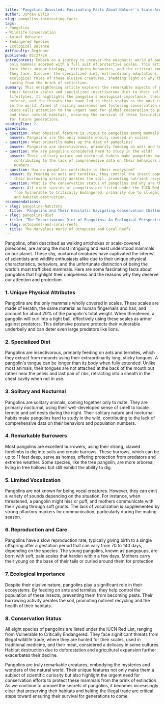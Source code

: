 ```yaml
---
title: 'Pangolins Unveiled: Fascinating Facts About Nature''s Scale-Armored Mysteries'
author: Jordan Ellis
slug: pangolins-interesting-facts
tags:
- Pangolins
- Wildlife Conservation
- Animal Behavior
- Endangered Species
- Ecological Balance
difficulty: Beginner
published: 02/27/24
introContent: Embark on a journey to uncover the enigmatic world of pangolins, the
  only mammals adorned with a full suit of protective scales. This article delves
  into their unique biology, intriguing behaviors, and the critical conservation challenges
  they face. Discover the specialized diet, extraordinary adaptations, and the vital
  ecological roles of these elusive creatures, shedding light on why they are worth
  saving from the brink of extinction.
summary: This enlightening article explores the remarkable aspects of pangolins, from
  their keratin scales and specialized insectivorous diet to their solitary, nocturnal
  lifestyles. It highlights the pangolin's ecological importance, their method of
  defense, and the threats that have led to their status as the most trafficked mammals
  in the world. Aimed at raising awareness and fostering conservation efforts, the
  piece calls attention to the urgent need for global cooperation to protect pangolins
  and their natural habitats, ensuring the survival of these fascinating creatures
  for future generations.
readingTime: 2
qaSection:
- question: What physical feature is unique to pangolins among mammals?
  answer: Pangolins are the only mammals wholly covered in scales.
- question: What primarily makes up the diet of pangolins?
  answer: Pangolins are insectivorous, primarily feeding on ants and termites.
- question: Why are pangolins considered hard to study in the wild?
  answer: Their solitary nature and nocturnal habits make pangolins hard to study,
    contributing to the lack of comprehensive data on their behaviors and population
    numbers.
- question: How do pangolins contribute to their ecosystem?
  answer: By feeding on ants and termites, they control the insect population, and
    their burrowing activity aerates the soil, promoting nutrient recycling.
- question: What is the conservation status of pangolins and why are they threatened?
  answer: All eight species of pangolins are listed under the IUCN Red List, ranging
    from Vulnerable to Critically Endangered, primarily due to illegal wildlife trade
    and habitat destruction.
recommendations:
- slug: pangolins-habitats
  title: 'Pangolins and Their Habitats: Navigating Conservation Challenges'
- slug: pangolins-diet
  title: 'The Insectivorous Diet of Pangolins: An Ecological Perspective'
- slug: octopuses-and-coral-reefs
  title: The Marvelous World of Octopuses and Coral Reefs
---
```


Pangolins, often described as walking artichokes or scale-covered pinecones, are among the most intriguing and least understood mammals on our planet. These shy, nocturnal creatures have captivated the interest of scientists and wildlife enthusiasts alike due to their unique physical characteristics, behaviors, and the unfortunate distinction of being the world’s most trafficked mammals. Here are some fascinating facts about pangolins that highlight their uniqueness and the reasons why they deserve our attention and protection.

### 1. Unique Physical Attributes

Pangolins are the only mammals wholly covered in scales. These scales are made of keratin, the same material as human fingernails and hair, and account for about 20% of the pangolin's total weight. When threatened, a pangolin will curl into a tight ball, effectively using these scales as armor against predators. This defensive posture protects their vulnerable underbelly and can deter even large predators like lions.

### 2. Specialized Diet

Pangolins are insectivorous, primarily feeding on ants and termites, which they extract from mounds using their extraordinarily long, sticky tongues. A pangolin's tongue can be longer than its body when fully extended. Unlike most animals, their tongues are not attached at the back of the mouth but rather near the pelvis and last pair of ribs, retracting into a sheath in the chest cavity when not in use.

### 3. Solitary and Nocturnal

Pangolins are solitary animals, coming together only to mate. They are primarily nocturnal, using their well-developed sense of smell to locate termite and ant nests during the night. Their solitary nature and nocturnal habits make pangolins hard to study in the wild, contributing to the lack of comprehensive data on their behaviors and population numbers.

### 4. Remarkable Burrowers

Most pangolins are excellent burrowers, using their strong, clawed forelimbs to dig into soils and create burrows. These burrows, which can be up to 11 feet deep, serve as homes, offering protection from predators and extreme weather. Some species, like the tree pangolin, are more arboreal, living in tree hollows but still exhibit the ability to dig.

### 5. Limited Vocalization

Pangolins are not known for being vocal creatures. However, they can emit a variety of sounds depending on the situation. For instance, when threatened, a pangolin might hiss or puff, and mothers communicate with their young through soft grunts. The lack of vocalization is supplemented by strong olfactory markers for communication, particularly during the mating season.

### 6. Reproduction and Care

Pangolins have a slow reproduction rate, typically giving birth to a single offspring after a gestation period that can vary from 70 to 140 days, depending on the species. The young pangolins, known as pangopups, are born with soft, pale scales that harden within a few days. Mothers carry their young on the base of their tails or curled around them for protection.

### 7. Ecological Importance

Despite their elusive nature, pangolins play a significant role in their ecosystems. By feeding on ants and termites, they help control the population of these insects, preventing them from becoming pests. Their burrowing activity aerates the soil, promoting nutrient recycling and the health of their habitats.

### 8. Conservation Status

All eight species of pangolins are listed under the IUCN Red List, ranging from Vulnerable to Critically Endangered. They face significant threats from illegal wildlife trade, where they are hunted for their scales, used in traditional medicine, and their meat, considered a delicacy in some cultures. Habitat destruction due to deforestation and agricultural expansion further exacerbates their decline.

Pangolins are truly remarkable creatures, embodying the mysteries and wonders of the natural world. Their unique features not only make them a subject of scientific curiosity but also highlight the urgent need for conservation efforts to protect these mammals from the brink of extinction. As we continue to unravel the secrets of pangolins, it becomes increasingly clear that preserving their habitats and halting the illegal trade are critical steps toward ensuring their survival for generations to come.
